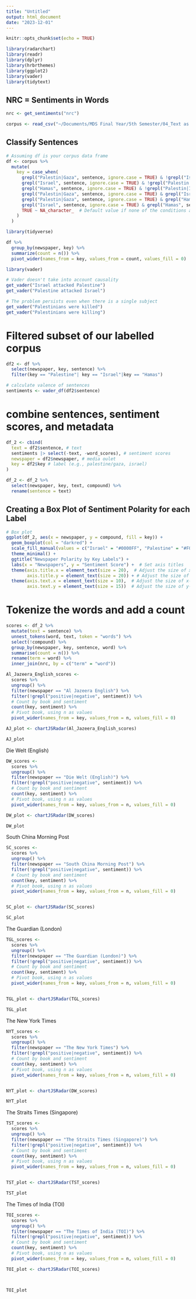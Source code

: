 ```yaml
---
title: "Untitled"
output: html_document
date: "2023-12-01"
---
```


```r
knitr::opts_chunk$set(echo = TRUE)
```


```r
library(radarchart)
library(readr)
library(dplyr)
library(hrbrthemes)
library(ggplot2)
library(vader)
library(tidytext)
```

## NRC = Sentiments in Words

```r
nrc <- get_sentiments("nrc")
```

```r
corpus <- read_csv("~/Documents/MDS Final Year/5th Semester/04_Text as Data/Assignments/Final Assignment/data/corpus_sent_2023-12-02.csv")

```

## Classify Sentences

```r

# Assuming df is your corpus data frame
df <- corpus %>%
  mutate(
    key = case_when(
      grepl("Palestin|Gaza", sentence, ignore.case = TRUE) & !grepl("Israel|Hamas", sentence, ignore.case = TRUE) ~ "Palestine",
      grepl("Israel", sentence, ignore.case = TRUE) & !grepl("Palestin|Hamas|Gaza", sentence, ignore.case = TRUE) ~ "Israel",
      grepl("Hamas", sentence, ignore.case = TRUE) & !grepl("Palestin|Israel|Gaza", sentence, ignore.case = TRUE) ~ "Hamas",
      grepl("Palestin|Gaza", sentence, ignore.case = TRUE) & grepl("Israel", sentence, ignore.case = TRUE) & !grepl("Hamas|Hammas", sentence, ignore.case = TRUE) ~ "Mix",
      grepl("Palestin|Gaza", sentence, ignore.case = TRUE) & grepl("Hamas", sentence, ignore.case = TRUE) & !grepl("Israel", sentence, ignore.case = TRUE) ~ "Mix",
      grepl("Israel", sentence, ignore.case = TRUE) & grepl("Hamas", sentence, ignore.case = TRUE) & !grepl("Palestin|Gaza", sentence, ignore.case = TRUE) ~ "Mix",
      TRUE ~ NA_character_  # Default value if none of the conditions are met
    )
  )

```


```r
library(tidyverse)

df %>%
  group_by(newspaper, key) %>%
  summarize(count = n()) %>%
  pivot_wider(names_from = key, values_from = count, values_fill = 0) 

```

```r
library(vader)

# Vader doesn't take into account causality 
get_vader("Israel attacked Palestine")
get_vader("Palestine attacked Israel")

# The problem persists even when there is a single subject
get_vader("Palestinians were killed")
get_vader("Palestinians were killing")

```
# Filtered subset of our labelled corpus

```r
df2 <- df %>% 
  select(newspaper, key, sentence) %>% 
  filter(key == "Palestine"| key == "Israel"|key == "Hamas")

```

```r
# calculate valence of sentences
sentiments <- vader_df(df2$sentence)
```

# combine sentences, sentiment scores, and metadata

```r
df_2 <- cbind(
  text = df2$sentence, # text
  sentiments |> select(-text, -word_scores), # sentiment scores
  newspaper = df2$newspaper, # media oulet
  key = df2$key # label (e.g., palestine/gaza, israel)
)
```

```r
df_2 <- df_2 %>% 
  select(newspaper, key, text, compound) %>% 
  rename(sentence = text)
```



## Creating a Box Plot of Sentiment Polarity for each Label


```r
# Box plot
ggplot(df_2, aes(x = newspaper, y = compound, fill = key)) +
  geom_boxplot(col = "darkred") +
  scale_fill_manual(values = c("Israel" = "#0000FF", "Palestine" = "#F00B42", "Hamas" = "#FFD700"), name = "Key") +  
  theme_minimal() +
  ggtitle("Newspaper Polarity by Key Labels") +
  labs(x = "Newspapers", y = "Sentiment Score") +  # Set axis titles
  theme(axis.title.x = element_text(size = 20),  # Adjust the size of x-axis title
        axis.title.y = element_text(size = 20)) + # Adjust the size of y-axis title
  theme(axis.text.x = element_text(size = 10),  # Adjust the size of x-axis labels
        axis.text.y = element_text(size = 15))  # Adjust the size of y-axis labels

```
# Tokenize the words and add a count

```r
scores <- df_2 %>% 
  mutate(text = sentence) %>%
  unnest_tokens(word, text, token = "words") %>% 
  select(!compound) %>%
  group_by(newspaper, key, sentence, word) %>%
  summarise(count = n()) %>% 
  rename(term = word) %>% 
  inner_join(nrc, by = c("term" = "word"))

```


```r
Al_Jazeera_English_scores <- 
  scores %>% 
  ungroup() %>% 
  filter(newspaper == "Al Jazeera English") %>% 
  filter(!grepl("positive|negative", sentiment)) %>% 
  # Count by book and sentiment
  count(key, sentiment) %>% 
  # Pivot book, using n as values
  pivot_wider(names_from = key, values_from = n, values_fill = 0) 

AJ_plot <- chartJSRadar(Al_Jazeera_English_scores)

AJ_plot

```


Die Welt (English)				

```r

DW_scores <- 
  scores %>% 
  ungroup() %>% 
  filter(newspaper == "Die Welt (English)") %>% 
  filter(!grepl("positive|negative", sentiment)) %>% 
  # Count by book and sentiment
  count(key, sentiment) %>% 
  # Pivot book, using n as values
  pivot_wider(names_from = key, values_from = n, values_fill = 0) 

DW_plot <- chartJSRadar(DW_scores)

DW_plot

```

South China Morning Post				
```r
SC_scores <- 
  scores %>% 
  ungroup() %>% 
  filter(newspaper == "South China Morning Post") %>% 
  filter(!grepl("positive|negative", sentiment)) %>% 
  # Count by book and sentiment
  count(key, sentiment) %>% 
  # Pivot book, using n as values
  pivot_wider(names_from = key, values_from = n, values_fill = 0) 


SC_plot <- chartJSRadar(SC_scores)

SC_plot

```
				
The Guardian (London)		
```r
TGL_scores <- 
  scores %>% 
  ungroup() %>% 
  filter(newspaper == "The Guardian (London)") %>% 
  filter(!grepl("positive|negative", sentiment)) %>% 
  # Count by book and sentiment
  count(key, sentiment) %>% 
  # Pivot book, using n as values
  pivot_wider(names_from = key, values_from = n, values_fill = 0) 


TGL_plot <- chartJSRadar(TGL_scores)

TGL_plot
```

The New York Times			
```r
NYT_scores <- 
  scores %>% 
  ungroup() %>% 
  filter(newspaper == "The New York Times") %>% 
  filter(!grepl("positive|negative", sentiment)) %>% 
  # Count by book and sentiment
  count(key, sentiment) %>% 
  # Pivot book, using n as values
  pivot_wider(names_from = key, values_from = n, values_fill = 0) 


NYT_plot <- chartJSRadar(DW_scores)

NYT_plot
```

The Straits Times (Singapore)				
```r
TST_scores <- 
  scores %>% 
  ungroup() %>% 
  filter(newspaper == "The Straits Times (Singapore)") %>% 
  filter(!grepl("positive|negative", sentiment)) %>% 
  # Count by book and sentiment
  count(key, sentiment) %>% 
  # Pivot book, using n as values
  pivot_wider(names_from = key, values_from = n, values_fill = 0) 


TST_plot <- chartJSRadar(TST_scores)

TST_plot
```

The Times of India (TOI)
```r
TOI_scores <- 
  scores %>% 
  ungroup() %>% 
  filter(newspaper == "The Times of India (TOI)") %>% 
  filter(!grepl("positive|negative", sentiment)) %>% 
  # Count by book and sentiment
  count(key, sentiment) %>% 
  # Pivot book, using n as values
  pivot_wider(names_from = key, values_from = n, values_fill = 0) 

TOI_plot <- chartJSRadar(TOI_scores)



TOI_plot
```








